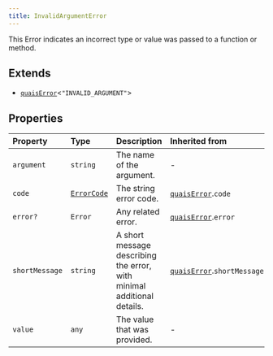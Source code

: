 ```yaml
---
title: InvalidArgumentError
---
```


This Error indicates an incorrect type or value was passed to a function or method.

## Extends

- [`quaisError`](/content/interfaces/quaisError)\<`"INVALID_ARGUMENT"`\>

## Properties

| Property | Type | Description | Inherited from |
| :------ | :------ | :------ | :------ |
| `argument` | `string` | The name of the argument. | - |
| `code` | [`ErrorCode`](/content/type-aliases/ErrorCode) | The string error code. | [`quaisError`](/content/interfaces/quaisError).`code` |
| `error?` | `Error` | Any related error. | [`quaisError`](/content/interfaces/quaisError).`error` |
| `shortMessage` | `string` | A short message describing the error, with minimal additional details. | [`quaisError`](/content/interfaces/quaisError).`shortMessage` |
| `value` | `any` | The value that was provided. | - |
